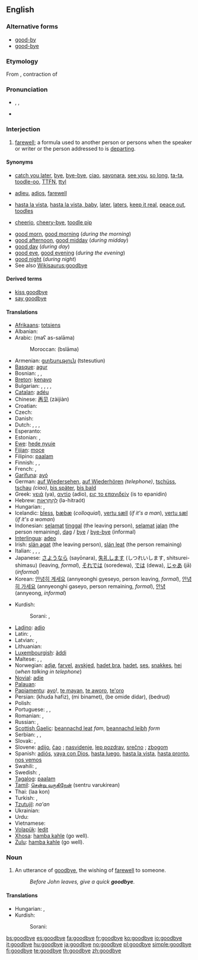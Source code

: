 ==English==

===Alternative forms===
* [[good-by]]
* [[good-bye]]

===Etymology===
From {{etyl|enm|en}} {{term|godbwye||lang=enm}}, contraction of {{term|God be with ye||lang=enm}}

===Pronunciation===
* {{enPR|go͝odbīʹ}}, {{IPA|/gʊdˈbaɪ/}}, {{SAMPA|/gUd"baI/}}
* {{rhymes|aɪ}}

===Interjection===
{{en-intj}}

# [[farewell]]; a formula used to another person or persons when the speaker or writer or the person addressed to is [[depart]]ing.

====Synonyms====
* {{a|informal}} [[catch you later]], [[bye]], [[bye-bye]], [[ciao]], [[sayonara]], [[see you]], [[so long]], [[ta-ta]], [[toodle-oo]], [[TTFN]], [[ttyl]]
* {{a|formal}} [[adieu]], [[adios]], [[farewell]]
* {{a|slang}} [[hasta la vista]], [[hasta la vista, baby]], [[later]], [[laters]], [[keep it real]], [[peace out]], [[toodles]]
* {{a|UK, informal}} [[cheerio]], [[cheery-bye]], [[toodle pip]] {{a|dated}}
<!--no: just an incorrect spelling of "bye-bye": * [[buh-bye]] (''slang'')-->
* [[good morn]], [[good morning]] (''during the morning'')
* [[good afternoon]], [[good midday]] (''during midday'')
* [[good day]] (''during day'')
* [[good eve]], [[good evening]] (''during the evening'')
* [[good night]] (''during night'')
* See also [[Wikisaurus:goodbye]]

====Derived terms====
* [[kiss goodbye]]
* [[say goodbye]]

====Translations====
{{trans-top|farewell}}
* [[Afrikaans]]: [[totsiens]]
* Albanian: {{t-|sq|mirë u pafshim|xs=Albanian}}
* Arabic: {{Arab|[[مع السلامة]]}} (maʕ as-salāma)
*: Moroccan: {{Arab|[[بسلامة]]}} (bslāma)
* Armenian: [[ցտեսություն]] (tstesutiun)
* [[Basque]]: [[agur]]
* Bosnian: {{t-|bs|zbogom}}, {{t-|bs|pozdrav}}, {{t-|bs|doviđenja}}
* [[Breton]]: [[kenavo]]
* Bulgarian: {{t+|bg|добър|sc=Cyrl}}, {{t+|bg|хубав|sc=Cyrl}}, {{t+|bg|значителен|sc=Cyrl}}, {{t+|bg|добро|sc=Cyrl}}, {{t+|bg|благо|sc=Cyrl}}
* [[Catalan]]: [[adéu]]
* Chinese: [[再见]] (zàijiàn)
* Croatian: {{t-|hr|do viđenja}}
* Czech: {{t-|cs|na shledanou}}
* Danish: {{t+|da|farvel}}
* Dutch: {{t+|nl|tot ziens}}, {{t-|nl|doei}}, {{t+|nl|dag}}, {{t-|nl|houdoe}}
* Esperanto: {{t-|eo|adiaŭ|xs=Esperanto}}
* Estonian: {{t-|et|head aega}}, {{t-|et|nägemist}}
* [[Ewe]]: [[hede nyuie]]
* [[Fijian]]: [[moce]]
* Filipino: [[paalam]]
* Finnish: {{t-|fi|näkemiin}}, {{t+|fi|hyvästi}}, {{t-|fi|jäähyväiset}}
* French: {{t+|fr|au revoir}}, {{t+|fr|adieu}}
* [[Garífuna]]: [[ayó]]
* German: [[auf Wiedersehen]], [[auf Wiederhören]] ''(telephone)'', [[tschüss]], [[tschau]] ''(ciao)'', [[bis später]], [[bis bald]]
* Greek: [[γειά]] (ya), [[αντίο]] (adio), [[εις το επανιδείν]] (is to epanidin)
* Hebrew: [[להתראות|לְהִתְרָאוֹת]] (lə-hitraót)
* Hungarian: {{t+|hu|viszlát}}, {{t+|hu|viszontlátásra}}
* Icelandic: [[bless]], [[bæ]][[bæ]] (''colloquial''), [[vertu sæll]] (''if it's a man''), [[vertu sæl]] (''if it's a woman'')
* Indonesian: [[selamat]] [[tinggal]] (the leaving person), [[selamat]] [[jalan]] (the person remaining), [[dag]] / [[bye]] / [[bye-bye]] (informal)
* [[Interlingua]]: [[adeo]]
* Irish: [[slán agat]] (the leaving person), [[slán leat]] (the person remaining)
* Italian: {{t+|it|arrivederci}}, {{t-|it|arrivederla}}, {{t+|it|addio}}, {{t+|it|ciao}}
* Japanese: [[さようなら]] (sayōnara), [[失礼します]] (しつれいします, shitsurei-shimasu) (leaving, ''formal''), [[それでは]] (soredewa), [[では]] (dewa), [[じゃあ]] (jā) (''informal'')
* Korean: [[안녕히 계세요]] (annyeonghi gyeseyo, person leaving, ''formal''), [[안녕히 가세요]] (annyeonghi gaseyo, person remaining, ''formal''), [[안녕]] (annyeong, ''informal'')
{{trans-mid}}
* Kurdish:
*: Sorani: {{t|ku|خوا حافیز|tr=xwa hafîz|sc=KUchar}}, {{t|ku|خوات له‌گه‌ڵ|tr=xwat legell|sc=KUchar}}
* [[Ladino]]: [[adio]]
* Latin: {{t+|la|ave}}, {{t-|la|vale}}
* Latvian: {{t-|lv|atā|xs=Latvian}}, {{t-|lv|visu labu|xs=Latvian}}
* Lithuanian: {{t-|lt|viso gero|xs=Lithuanian}}
* [[Luxembourgish]]: [[äddi]]
* Maltese: {{t-|mt|ċaw|xs=Maltese}}, {{t-|mt|ċaw ċaw|xs=Maltese}}, {{t-|mt|saħħa|xs=Maltese}}
* Norwegian: [[adjø]], [[farvel]], [[avskjed]], [[hadet bra]], [[hadet]], [[ses]], [[snakkes]], [[hei]] (''when talking in telephone'')
* [[Novial]]: [[adie]]
* [[Palauan]]: {{tø|pau|mechikung|xs=Palauan}}
* [[Papiamentu]]: [[ayo]]!, [[te mayan]], [[te aworo]], [[te'oro]]
* Persian: {{fa-Arab|[[خدا حافظ]]}} (khuda hafiz), {{fa-Arab|[[می بینمت]]}} (mi binamet), {{fa-Arab|[[به امید دیدار]]}} (be omide didar), {{fa-Arab|[[بدرود]]}} (bedrud)
* Polish: {{t+|pl|do widzenia}}
* Portuguese: {{t+|pt|adeus}}, {{t-|pt|até-logo}}, {{t-|pt|passe-bem}}
* Romanian: {{t-|ro|la revedere}}, {{t-|ro|pa}}
* Russian: {{t-|ru|до свидания|tr=do svidán[i]ja|sc=Cyrl}}, {{t+|ru|пока|tr=poká|sc=Cyrl}}
* [[Scottish Gaelic]]: [[beannachd leat]] ''fam'', [[beannachd leibh]] ''form''
* Serbian: {{t-|sr|zbogom}}, {{t-|sr|pozdrav}}, {{t-|sr|doviđenja}}
* Slovak: {{t-|sk|zbohom}}, {{t-|sk|do videnia}}
* Slovene: [[adijo]], [[čao]] {{informal}}; [[nasvidenje]], [[lep pozdrav]], [[srečno]] {{formal}}; [[zbogom]] {{archaic}}
* Spanish: [[adiós]], [[vaya con Dios]], [[hasta luego]], [[hasta la vista]], [[hasta pronto]], [[nos vemos]]
* Swahili: {{t-|sw|kwaheri|xs=Swahili}}, {{t-|sw|tuonane tena|xs=Swahili}}
* Swedish: {{t+|sv|adjö}}, {{t+|sv|hej då}}
* [[Tagalog]]: [[paalam]]
* [[Tamil]]: [[சென்று வருகிறேன்]] (sentru varukirean)
* Thai: {{Thai|[[ลาก่อน]]}} (laa kon)
* Turkish: {{t-|tr|Allah'a ısmarladık}}, {{t-|tr|gule gule}}
* [[Tzutujil]]: ''na'an''
* Ukrainian: {{t-|uk|до побачення|tr=do pobačennja|sc=Cyrl|xs=Ukrainian}}
* Urdu: {{t-|ur|خدا حافظ|tr=khuda hafiz|sc=ur-Arab|xs=Urdu}}
* Vietnamese: {{t+|vi|tạm biệt|xs=Vietnamese}}
* [[Volapük]]: [[ledit]]
* [[Xhosa]]: [[hamba kahle]] (go well).
* [[Zulu]]: [[hamba kahle]] (go well).
{{trans-bottom}}

===Noun===
{{en-noun}}

# An utterance of [[goodbye]], the wishing of [[farewell]] to someone.
#: ''Before John leaves, give a quick '''goodbye'''.''

====Translations====
{{trans-top|an utterance of goodbye}}
* Hungarian: {{t|hu|istenhozzád}}, {{t|hu|búcsúszó}}
* Kurdish:
*: Sorani: {{t|ku|خواحافیزی|tr=xwa hafízí|sc=KUchar}}
{{trans-mid}}
{{trans-bottom}}

[[bs:goodbye]]
[[es:goodbye]]
[[fa:goodbye]]
[[fr:goodbye]]
[[ko:goodbye]]
[[io:goodbye]]
[[it:goodbye]]
[[hu:goodbye]]
[[ja:goodbye]]
[[no:goodbye]]
[[pl:goodbye]]
[[simple:goodbye]]
[[fi:goodbye]]
[[te:goodbye]]
[[th:goodbye]]
[[zh:goodbye]]